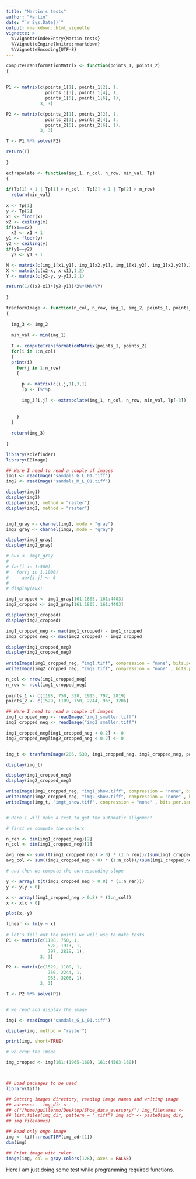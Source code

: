 ```yaml
---
title: "Martin's tests"
author: "Martin"
date: "`r Sys.Date()`"
output: rmarkdown::html_vignette
vignette: >
  %\VignetteIndexEntry{Martin tests}
  %\VignetteEngine{knitr::rmarkdown}
  %\VignetteEncoding{UTF-8}
---
```


```r

computeTransformationMatrix <- function(points_1, points_2)
{
  
  
P1 <- matrix(c(points_1[1], points_1[2], 1,
               points_1[3], points_1[4], 1,
               points_1[5], points_1[6], 1),
             3, 3)

P2 <- matrix(c(points_2[1], points_2[2], 1,
               points_2[3], points_2[4], 1,
               points_2[5], points_2[6], 1),
             3, 3)

T <- P1 %*% solve(P2)

return(T)
  
}

extrapolate <- function(img_1, n_col, n_row, min_val, Tp)
{
  
if(Tp[1] < 1 | Tp[1] > n_col | Tp[2] < 1 | Tp[2] > n_row)
  return(min_val)
  
x <- Tp[1]
y <- Tp[2]
x1 <- floor(x)
x2 <- ceiling(x)
if(x1==x2)
  x2 <- x1 + 1
y1 <- floor(y)
y2 <- ceiling(y)
if(y1==y2)
  y2 <- y1 + 1

M <- matrix(c(img_1[x1,y1], img_1[x2,y1], img_1[x1,y2], img_1[x2,y2]),2,2)
X <- matrix(c(x2-x, x-x1),1,2)
Y <- matrix(c(y2-y, y-y1),2,1)

return(1/((x2-x1)*(y2-y1))*X%*%M%*%Y)
  
}

tranformImage <- function(n_col, n_row, img_1, img_2, points_1, points_2)
{
  
  img_3 <- img_2
  
  min_val <- min(img_1)
  
  T <- computeTransformationMatrix(points_1, points_2)
  for(i in 1:n_col)
  {
  print(i)
    for(j in 1:n_row)
    {
      
      p <- matrix(c(i,j,1),3,1)
      Tp <- T%*%p
      
      img_3[i,j] <- extrapolate(img_1, n_col, n_row, min_val, Tp[-3])
      
      
    }
  }
  
  return(img_3)
  
}

library(solefinder)
library(EBImage)

## Here I need to read a couple of images
img1 <- readImage("sandals_G_L_01.tiff")
img2 <- readImage("sandals_M_L_01.tiff")

display(img1)
display(img2)
display(img1, method = "raster")
display(img2, method = "raster")


img1_gray <- channel(img1, mode = "gray")
img2_gray <- channel(img2, mode = "gray")

display(img1_gray)
display(img2_gray)

# aux <- img1_gray
# 
# for(i in 1:500)
#   for(j in 1:1000)
#     aux[i,j] <- 0
# 
# display(aux)

img1_cropped <- img1_gray[161:1805, 161:4403]
img2_cropped <- img2_gray[161:1805, 161:4403]

display(img1_cropped)
display(img2_cropped)

img1_cropped_neg <- max(img1_cropped) - img1_cropped
img2_cropped_neg <- max(img2_cropped) - img2_cropped

display(img1_cropped_neg)
display(img2_cropped_neg)
  
writeImage(img1_cropped_neg, "img1.tiff", compression = "none", bits.per.sample = 8)
writeImage(img2_cropped_neg, "img2.tiff", compression = "none" , bits.per.sample = 8)

n_col <- nrow(img1_cropped_neg)
n_row <- ncol(img1_cropped_neg)
  
points_1 <- c(1198, 750, 528, 1913, 797, 2819)
points_2 <- c(1529, 1109, 750, 2244, 963, 3206)

## Here I need to read a couple of images
img1_cropped_neg <- readImage("img1_smaller.tiff")
img2_cropped_neg <- readImage("img2_smaller.tiff")

img1_cropped_neg[img1_cropped_neg < 0.2] <- 0
img2_cropped_neg[img2_cropped_neg < 0.2] <- 0


img_t <- tranformImage(206, 530, img1_cropped_neg, img2_cropped_neg, points_1/8, points_2/8)

display(img_t)

display(img1_cropped_neg)
display(img2_cropped_neg)

writeImage(img1_cropped_neg, "img1_show.tiff", compression = "none", bits.per.sample = 8)
writeImage(img2_cropped_neg, "img2_show.tiff", compression = "none" , bits.per.sample = 8)
writeImage(img_t, "imgt_show.tiff", compression = "none" , bits.per.sample = 8)


# Here I will make a test to get the automatic alignment

# first we compute the centers

n_ren <- dim(img1_cropped_neg)[2]
n_col <- dim(img1_cropped_neg)[1]

avg_ren <- sum((t(img1_cropped_neg) > 0) * (1:n_ren))/(sum(img1_cropped_neg > 0))
avg_col <- sum((img1_cropped_neg > 0) * (1:n_col))/(sum(img1_cropped_neg > 0))

# and then we compute the corresponding slope

y <- array( t(t(img1_cropped_neg > 0.8) * (1:n_ren)))
y <- y[y > 0]

x <- array((img1_cropped_neg > 0.8) * (1:n_col))
x <- x[x > 0]

plot(x,-y)

linear <- lm(y ~ x)
     
# let's fill out the points we will use to make tests
P1 <- matrix(c(1198, 750, 1,
                528, 1913, 1,
                797, 2819, 1),
             3, 3)

P2 <- matrix(c(1529, 1109, 1,
                750, 2244, 1,
                963, 3206, 1),
             3, 3)

T <- P2 %*% solve(P1)


# we read and display the image

img1 <- readImage("sandals_G_L_01.tiff")

display(img, method = "raster")

print(img, short=TRUE)

# we crop the image

img_cropped <- img[161:(1965-160), 161:(4563-160)]



## Load packages to be used
library(tiff)

## Setting images directory, reading image names and writing image
## adresses.  img_dir <-
## c("/home/guillermo/Desktop/Shoe_data_everspry/") img_filenames <-
## list.files(img_dir, pattern = ".tiff") img_adr <- paste0(img_dir,
## img_filenames)

## Read only onge image
img <- tiff::readTIFF(img_adr[1])
dim(img)

## Print image with ruler
image(img, col = gray.colors(128), axes = FALSE)

```

Here I am just doing some test while programming required functions.
